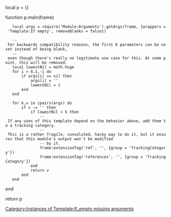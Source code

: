 local p = {}

function p.main(frame)
	local args = require('Module:Arguments').getArgs(frame, {wrappers = 'Template:If empty', removeBlanks = false})

	-- For backwards compatibility reasons, the first 8 parameters can be unset instead of being blank,
	-- even though there's really no legitimate use case for this. At some point, this will be removed.
	local lowestNil = math.huge
	for i = 8,1,-1 do
		if args[i] == nil then
			args[i] = ''
			lowestNil = i
		end
	end

	for k,v in ipairs(args) do
		if v ~= '' then
			if lowestNil < k then
				-- If any uses of this template depend on the behavior above, add them to a tracking category.
				-- This is a rather fragile, convoluted, hacky way to do it, but it ensures that this module's output won't be modified
				-- by it.
				frame:extensionTag('ref', '[[Category:Instances_of_Template:If_empty_missing_arguments|Category:Instances of Template:If_empty missing arguments]]', {group = 'TrackingCategory'})
				frame:extensionTag('references', '', {group = 'TrackingCategory'})
			end
			return v
		end
	end
end

return p